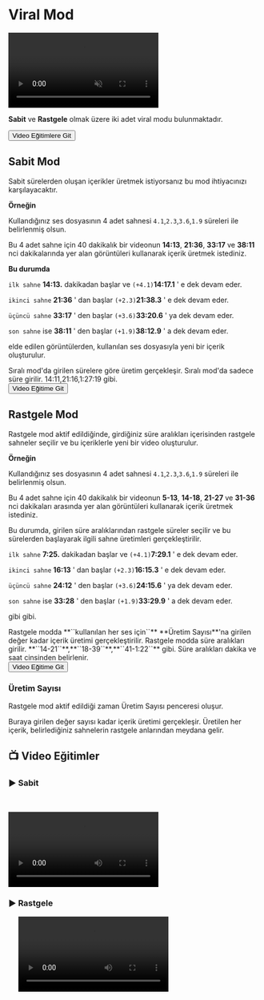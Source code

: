 
# Viral Mod


<video autoPlay muted loop controls>
  <source src="/viral.mp4" type="video/mp4" />
  Your browser does not support the video tag.
</video>


**Sabit** ve **Rastgele** olmak üzere iki adet viral modu bulunmaktadır.



<Link href={`/hitgun/viral/viralmod#-video-e%C4%9Fitimler`}>
  <div className="responsive-table__row" style={{ textAlign: 'center' }}>
    <div className="responsive-table__item">
      <button
        className="responsive-table__button button button--secondary"
        style={{
          width: '100%',  // Genişliği %100 olarak ayarlandı
          marginTop: 14,
          padding: 12,
          backgroundColor: '#00AAFF',
          borderRadius: 8,
          color: '#fff',
          fontSize: '1.1rem',
          textDecoration: 'none',
          cursor: 'pointer',
          userSelect: 'none'
        }}
      >
        Video Eğitimlere Git  
      </button>
    </div>
  </div>
</Link>


## Sabit Mod

Sabit sürelerden oluşan içerikler üretmek istiyorsanız bu mod ihtiyacınızı karşılayacaktır.


**Örneğin**

Kullandığınız ses dosyasının 4 adet sahnesi `4.1`,`2.3`,`3.6`,`1.9` süreleri ile belirlenmiş olsun.

Bu 4 adet sahne için 40 dakikalık bir videonun **14:13**, **21:36**, **33:17** ve **38:11** nci dakikalarında yer alan görüntüleri kullanarak içerik üretmek istediniz.


**Bu durumda** 

``ilk sahne`` **14:13.** dakikadan başlar ve ``(+4.1)``**14:17.1** ' e dek devam eder.

``ikinci sahne`` **21:36** ' dan başlar ``(+2.3)``**21:38.3** ' e dek devam eder.

``üçüncü sahne`` **33:17** ' den başlar ``(+3.6)``**33:20.6** ' ya dek devam eder.

``son sahne`` ise **38:11** ' den başlar ``(+1.9)``**38:12.9** ' a dek devam eder.

elde edilen görüntülerden, kullanılan ses dosyasıyla yeni bir içerik oluşturulur.


<Callout type="info" emoji="ℹ️">
  Sıralı mod'da girilen sürelere göre üretim gerçekleşir.
</Callout>

<Callout type="info" emoji="ℹ️">
  Sıralı mod'da sadece süre girilir. 14:11,21:16,1:27:19 gibi.
</Callout>

<Link href={`/hitgun/viral/viralmod#%EF%B8%8F-sabit`}>
  <div className="responsive-table__row" style={{ textAlign: 'center' }}>
    <div className="responsive-table__item">
      <button
        className="responsive-table__button button button--secondary"
        style={{
          width: '100%',  // Genişliği %100 olarak ayarlandı
          marginTop: 14,
          padding: 12,
          backgroundColor: '#8C00D1',
          borderRadius: 8,
          color: '#fff',
          fontSize: '1.1rem',
          textDecoration: 'none',
          cursor: 'pointer',
          userSelect: 'none'
        }}
      >
        Video Eğitime Git  
      </button>
    </div>
  </div>
</Link>


## Rastgele Mod


Rastgele mod aktif edildiğinde, girdiğiniz süre aralıkları içerisinden rastgele sahneler seçilir ve bu içeriklerle yeni bir video oluşturulur.


**Örneğin**

Kullandığınız ses dosyasının 4 adet sahnesi `4.1`,`2.3`,`3.6`,`1.9` süreleri ile belirlenmiş olsun.

Bu 4 adet sahne için 40 dakikalık bir videonun **5-13**, **14-18**, **21-27** ve **31-36** nci dakikaları arasında yer alan görüntüleri kullanarak içerik üretmek istediniz.


Bu durumda, girilen süre aralıklarından rastgele süreler seçilir ve bu sürelerden başlayarak ilgili sahne üretimleri gerçekleştirilir.


``ilk sahne`` **7:25.** dakikadan başlar ve ``(+4.1)``**7:29.1** ' e dek devam eder.

``ikinci sahne`` **16:13** ' dan başlar ``(+2.3)``**16:15.3** ' e dek devam eder.

``üçüncü sahne`` **24:12** ' den başlar ``(+3.6)``**24:15.6** ' ya dek devam eder.

``son sahne`` ise **33:28** ' den başlar ``(+1.9)``**33:29.9** ' a dek devam eder.

gibi gibi.


<Callout type="info" emoji="ℹ️">
  Rastgele modda **``kullanılan her ses için``** **Üretim Sayısı**'na girilen değer kadar içerik üretimi gerçekleştirilir.
</Callout>

<Callout type="info" emoji="ℹ️">
  Rastgele modda süre aralıkları girilir. **``14-21``**,**``18-39``**,**``41-1:22``** gibi.
</Callout>

<Callout type="info" emoji="ℹ️">
  Süre aralıkları dakika ve saat cinsinden belirlenir.
</Callout>

<Link href={`/hitgun/viral/viralmod#%EF%B8%8F-rastgele`}>
  <div className="responsive-table__row" style={{ textAlign: 'center' }}>
    <div className="responsive-table__item">
      <button
        className="responsive-table__button button button--secondary"
        style={{
          width: '100%',  // Genişliği %100 olarak ayarlandı
          marginTop: 14,
          padding: 12,
          backgroundColor: '#8C00D1',
          borderRadius: 8,
          color: '#fff',
          fontSize: '1.1rem',
          textDecoration: 'none',
          cursor: 'pointer',
          userSelect: 'none'
        }}
      >
        Video Eğitime Git  
      </button>
    </div>
  </div>
</Link>


### Üretim Sayısı

Rastgele mod aktif edildiği zaman Üretim Sayısı penceresi oluşur.

Buraya girilen değer sayısı kadar içerik üretimi gerçekleşir. Üretilen her içerik, belirlediğiniz sahnelerin rastgele anlarından meydana gelir.


## 📺 Video Eğitimler

### ▶️ Sabit
    

<video controls>
  <source src="https://forum.ve3.plus/assets/files/2024-04-28/docs-turkce-egitimler/viral-sabit.mp4" type="video/mp4" />
  Your browser does not support the video tag.
</video>

### ▶️ Rastgele
    
<video controls>
  <source src="https://forum.ve3.plus/assets/files/2024-04-28/docs-turkce-egitimler/viral-rastgele.mp4" type="video/mp4" />
  Your browser does not support the video tag.
</video>
